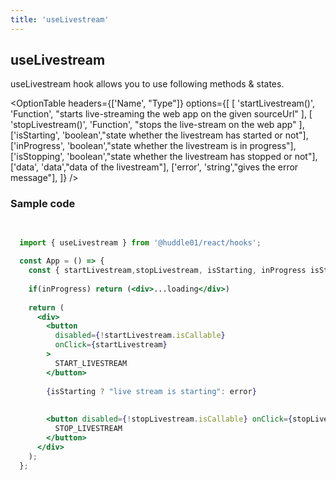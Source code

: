 ```yaml
---
title: 'useLivestream'
---
```



## useLivestream

useLivestream hook allows you to use following methods & states.

<OptionTable
  headers={['Name', "Type"]}
  options={[
    [
      'startLivestream()',
      'Function',
      "starts live-streaming the web app on the given sourceUrl"
    ],
    [
      'stopLivestream()',
      'Function',
      "stops the live-stream on the web app"
    ],
    ['isStarting', 'boolean',"state whether the livestream has started or not"],
    ['inProgress', 'boolean',"state whether the livestream is in progress"],
    ['isStopping', 'boolean',"state whether the livestream has stopped or not"],
    ['data', 'data',"data of the livestream"],
    ['error', 'string',"gives the error message"],
  ]} 
/>


### Sample code


```jsx

 
  import { useLivestream } from '@huddle01/react/hooks';
  
  const App = () => {
    const { startLivestream,stopLivestream, isStarting, inProgress isStopping, error } = useLivestream();
 
    if(inProgress) return (<div>...loading</div>)
  
    return (
      <div>
        <button 
          disabled={!startLivestream.isCallable} 
          onClick={startLivestream}
        >
          START_LIVESTREAM
        </button>
 
        {isStarting ? "live stream is starting": error} 
 
 
        <button disabled={!stopLivestream.isCallable} onClick={stopLivestream}>
          STOP_LIVESTREAM
        </button>
      </div>
    );
  };
 
 


```